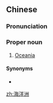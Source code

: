 ==Chinese==
{{zh-forms|type=21}}

===Pronunciation===
{{zh-pron
|m=Hǎiyángzhōu
|c=hoi2 joeng4 zau1
|cat=pn
}}

===Proper noun===
{{zh-proper noun}}

# [[Oceania]]

====Synonyms====
* {{zh-l|大洋洲}}

{{zh-cat|Continents}}

[[zh:海洋洲]]